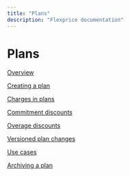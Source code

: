 ```yaml
---
title: "Plans"
description: "Flexprice documentation"
---
```


# Plans

[Overview](Plans%201b09b3a59a6880e3b79cc7da56b5df8f/Overview%201b09b3a59a68806cbd5eec0fd52f6cc9.md)

[Creating a plan](Plans%201b09b3a59a6880e3b79cc7da56b5df8f/Creating%20a%20plan%201b09b3a59a688066bf3af99228690180.md)

[Charges in plans](Plans%201b09b3a59a6880e3b79cc7da56b5df8f/Charges%20in%20plans%201b09b3a59a6880d69013dab788bbe5ea.md)

[Commitment discounts](Plans%201b09b3a59a6880e3b79cc7da56b5df8f/Commitment%20discounts%201b09b3a59a6880d69013dab788bbe5eb.md)

[Overage discounts](Plans%201b09b3a59a6880e3b79cc7da56b5df8f/Overage%20discounts%201b09b3a59a6880d69013dab788bbe5ec.md)

[Versioned plan changes](Plans%201b09b3a59a6880e3b79cc7da56b5df8f/Versioned%20plan%20changes%201b09b3a59a6880d69013dab788bbe5ed.md)

[Use cases](Plans%201b09b3a59a6880e3b79cc7da56b5df8f/Use%20cases%201b09b3a59a68802ebe6ed1b070b8c9eb.md)

[Archiving a plan](Plans%201b09b3a59a6880e3b79cc7da56b5df8f/Archiving%20a%20plan%201b09b3a59a68801bb187f3f9592e3c08.md)
